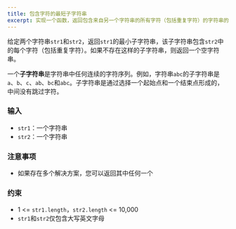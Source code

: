 ```yaml
---
title: 包含字符的最短子字符串
excerpt: 实现一个函数，返回包含来自另一个字符串的所有字符（包括重复字符）的字符串的最小子字符串
---
```



给定两个字符串`str1`和`str2`，返回`str1`的最小子字符串，该子字符串包含`str2`中的每个字符（包括重复字符）。如果不存在这样的子字符串，则返回一个空字符串。

一个**子字符串**是字符串中任何连续的字符序列。例如，字符串`abc`的子字符串是`a`、`b`、`c`、`ab`、`bc`和`abc`。子字符串是通过选择一个起始点和一个结束点形成的，中间没有跳过字符。

### 输入

- `str1`：一个字符串
- `str2`：一个字符串

### 注意事项

- 如果存在多个解决方案，您可以返回其中任何一个

<MDXTestExamples testCases={runTestCases} />

### 约束

- 1 &lt;= `str1.length`，`str2.length` &lt;= 10,000
- `str1`和`str2`仅包含大写英文字母
